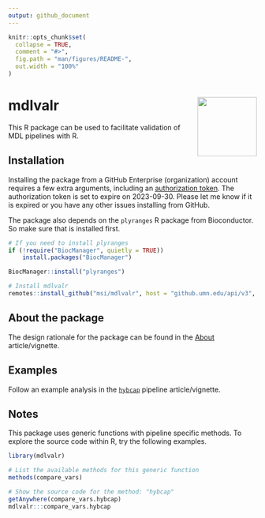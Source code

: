 ```yaml
---
output: github_document
---
```


<!-- README.md is generated from README.Rmd. Please edit that file -->

```r
knitr::opts_chunk$set(
  collapse = TRUE,
  comment = "#>",
  fig.path = "man/figures/README-",
  out.width = "100%"
)
```

# mdlvalr <img src="man/figures/logo.png" align="right" alt="" width="120" /> 

This R package can be used to facilitate validation of MDL pipelines with R.

## Installation

Installing the package from a GitHub Enterprise (organization) account requires a few extra arguments, including an [authorization token](https://docs.github.com/en/enterprise-server@3.2/authentication/keeping-your-account-and-data-secure/creating-a-personal-access-token). The authorization token is set to expire on 2023-09-30. Please let me know if it is expired or you have any other issues installing from GitHub. 

The package also depends on the `plyranges` R package from Bioconductor. So make sure that is installed first.

```r
# If you need to install plyranges
if (!require("BiocManager", quietly = TRUE))
    install.packages("BiocManager")

BiocManager::install("plyranges")

# Install mdlvalr
remotes::install_github("msi/mdlvalr", host = "github.umn.edu/api/v3", auth_token = "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")
```


## About the package

The design rationale for the package can be found in the [About](./articles/about.html) article/vignette.


## Examples

Follow an example analysis in the [`hybcap`](./articles/hybcap.html) pipeline article/vignette.

## Notes

This package uses generic functions with pipeline specific methods. To explore the source code within R, try the following examples.

```r
library(mdlvalr)

# List the available methods for this generic function
methods(compare_vars)

# Show the source code for the method: "hybcap"
getAnywhere(compare_vars.hybcap)
mdlvalr:::compare_vars.hybcap
```
